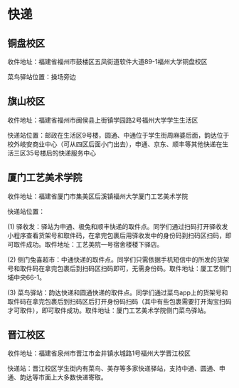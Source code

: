# 快递

## 铜盘校区

收件地址：福建省福州市鼓楼区五凤街道软件大道89-1福州大学铜盘校区

菜鸟驿站位置：操场旁边

## 旗山校区

收件地址：福建省福州市闽侯县上街镇学园路2号福州大学学生生活区

快递站位置：邮政在生活区9号楼，圆通、中通位于学生街周麻婆后面，韵达位于校外岐安商业中心（可从四区后面小门出去），申通、京东、顺丰等其他快递在生活三区35号楼后的快递服务中心

## 厦门工艺美术学院

收件地址：福建省厦门市集美区后溪镇福州大学厦门工艺美术学院

快递站位置：

(1) 驿收发：驿站为申通、极兔和顺丰快递的取件点。同学们通过扫码打开驿收发小程序查看货架号和取件码，在拿完包裹后用驿收发中的身份码到扫码区扫码，即可取件成功。取件地址：工艺美院一号宿舍楼楼下驿店。

(2) 侧门兔喜超市：中通快递的取件点。同学们只需依据手机短信中的所发的货架号和取件码在拿完包裹后到扫码区扫码即可，无需身份码。取件地址：厦工艺侧门埔中央66-1。

(3) 菜鸟驿站：韵达快递和圆通快递的取件点。同学们通过菜鸟app上的货架号和取件码在拿完包裹后到扫码区后打开身份码扫码（其中有些包裹需要打开淘宝扫码才可取件），即可取件成功。取件地址：厦门工艺美术学院侧门菜鸟驿站。

## 晋江校区

收件地址：福建省泉州市晋江市金井镇水城路1号福州大学晋江校区

快递站：晋江校区学生街内有菜鸟、美存等多家快递驿站，支持中通、圆通、申通、韵达等市面上大多数快递寄取。
